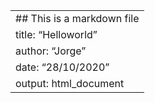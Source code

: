 ---
## This is a markdown file
title: "Helloworld"
author: "Jorge"
date: "28/10/2020"
output: html_document
---
